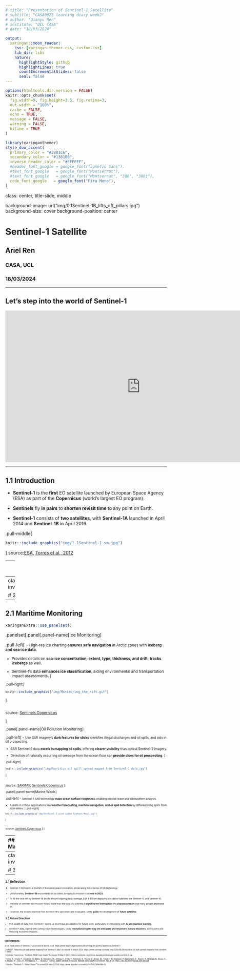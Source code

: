 ---
# title: "Presentation of Sentinel-1 Satellite"
# subtitle: "CASA0023 learning diary week2"
# author: "Qianyu Ren"
# institute: "UCL CASA"
# date: "18/03/2024"

output:
  xaringan::moon_reader:
    css: [xaringan-themer.css, custom.css]
    lib_dir: libs
    nature:
      highlightStyle: github
      highlightLines: true
      countIncrementalSlides: false
      seal: false
---
```{r setup, include=FALSE}
options(htmltools.dir.version = FALSE)
knitr::opts_chunk$set(
  fig.width=9, fig.height=3.5, fig.retina=3,
  out.width = "100%",
  cache = FALSE,
  echo = TRUE,
  message = FALSE, 
  warning = FALSE,
  hiline = TRUE
)
```

```{r xaringan-themer, include=FALSE, warning=FALSE}
library(xaringanthemer)
style_duo_accent(
  primary_color = "#2881C6",
  secondary_color = "#1381B0",
  inverse_header_color = "#FFFFFF",
  #header_font_google = google_font("Josefin Sans"),
  #text_font_google   = google_font("Montserrat"),
  #text_font_google   = google_font("Montserrat", "300", "300i"),
  code_font_google   = google_font("Fira Mono"),
)
```

class: center, title-slide, middle

background-image: url("img/0.1Sentinel-1B_lifts_off_pillars.jpg")
background-size: cover
background-position: center

# Sentinel-1 Satellite

## Ariel Ren
### CASA, UCL
### 18/03/2024

---

## Let's step into the world of Sentinel-1
<iframe width="840" height="473" src="https://www.youtube.com/embed/i1J0L5dNin8" frameborder="0" allow="accelerometer; autoplay; encrypted-media; gyroscope; picture-in-picture" allowfullscreen style="display: block; margin: auto;"></iframe>

---

## 1.1 Introduction

- **Sentinel-1** is the **first** EO satellite launched by European Space Agency (ESA) as part of the **Copernicus** (world's largest EO program).

- **Sentinels** fly **in pairs** to **shorten revisit time** to any point on Earth.

- **Sentinel-1** consists of **two satellites**, with **Sentinel-1A** launched in April 2014 and **Sentinel-1B** in April 2016.

.pull-middle[
```{r echo=FALSE, out.width='47%', fig.align='center'}
knitr::include_graphics("img/1.1Sentinel-1_sm.jpg")
```
]
source:[ESA](https://www.esa.int/ESA_Multimedia/Images/2014/02/Sentinel-1), [Torres et al., 2012](https://doi.org/10.1016/j.rse.2011.05.028)

---
## 1.2 Key attributes

- an imaging radar mission provides **continuous all-weather, day-and-night imagery** at C-band.

- 1A & 1B two satellites orbit 180° apart, which can **image the entire Earth every six days**.

                          
<br/>

|       **Operational modes**      |                                     |
| -------------------------------- | ------------------------------------|
| Interferometric wide-swath mode  | 250 km and 5×20 m resolution        |
| Wave mode       |20×20 km and 5×5 m resolution (at 100 km intervals)   |
| Strip map mode    | 80 km swath and 5×5 m resolution                   |
| Extra wide-swath mode    | 400 km and 20×40 m resolution               |

source:[ESA](https://www.esa.int/Applications/Observing_the_Earth/Copernicus/Sentinel-1/Facts_and_figures)

---
class: inverse,middle,center

# 2. Applications
---

## 2.1 Maritime Monitoring

```{r xaringan-panelset-1, echo=FALSE}
xaringanExtra::use_panelset()
```

.panelset[.panel[.panel-name[Ice Monitoring]

.pull-left[
- <small> High-res ice charting **ensures safe navigation** in Arctic zones with **iceberg and sea-ice data**.

- Provides details on **sea-ice concentration, extent, type, thickness, and drift**; **tracks icebergs** as well.

- Sentinel-1's data **enhances ice classification**, aiding environmental and transportation impact assessments.
]

.pull-right[
```{r echo=FALSE, out.width='80%', fig.align='middle'}
knitr::include_graphics("img/Monitoring_the_rift.gif")
```
]

<br/>
source: [Sentinels.Copernicus](https://sentinels.copernicus.eu/web/sentinel/user-guides/sentinel-1-sar/applications/maritime-monitoring)

]


.panel[.panel-name[Oil Pollution Monitoring]

.pull-left[
- <small> Use SAR imagery's **dark features for slicks** identifies illegal discharges and oil spills, and aids in oil prospecting.

- SAR Sentinel-1 data **excels in mapping oil spills**, offering **clearer visibility** than optical Sentinel-2 imagery.

- Detection of naturally occurring oil seepage from the ocean floor can **provide clues for oil prospecting**.
]

.pull-right[
```{r echo=FALSE, out.width='80%', fig.align='middle'}
knitr::include_graphics("img/Mauritius oil spill spread mapped from Sentinel-1 data.jpg")
```
]

<br/>
source: [SARMAP](https://www.sarmap.ch/index.php/2020/08/28/mauritius-oil-spill-spread-mapped-from-sentinel-1-data/), [Sentinels.Copernicus](https://sentinels.copernicus.eu/web/sentinel/user-guides/sentinel-1-sar/applications/maritime-monitoring)
]

.panel[.panel-name[Marine Winds]

.pull-left[
- <small> Sentinel-1 SAR technology **maps ocean surface roughness**, enabling precise wave and wind pattern analysis.

- Assists in critical applications like **weather forecasting, maritime navigation, and oil spill detection** by differentiating spills from look-alikes.
]
.pull-right[
```{r echo=FALSE, out.width='80%', fig.align='middle'}
knitr::include_graphics("img/Sentinel-1-wind-speed-Typhoon-Megi.jpg")
```
]

<br/>
source: [Sentinels.Copernicus](https://sentinels.copernicus.eu/web/sentinel/user-guides/sentinel-1-sar/applications/maritime-monitoring)
]
]

---
## 2.2 Emergency Management

```{r xaringan-panelset-2, echo=FALSE}
xaringanExtra::use_panelset()
```

.panelset[.panel[.panel-name[Flood Monitoring]

.pull-left[
- <small> Over 75% of natural disasters involve **flooding, challenging to monitor** from space due to accompanying clouds.

- Sentinel-1’s radar ability to **‘see’ through clouds, rain and in darkness** makes it particularly useful for monitoring floods.

- Before-and-after flood imagery can offer immediate information, **aiding in damage assessment and response**.
]

.pull-right[
```{r echo=FALSE, out.width='80%', fig.align='middle'}
knitr::include_graphics("img/Copernicus_Sentinel-1_maps_Bangladesh_flood_pillars.gif")
```
]

<br/>
source: [ESA](https://www.esa.int/ESA_Multimedia/Images/2022/06/Copernicus_Sentinel-1_maps_Bangladesh_flood), [Sentinels.Copernicus](https://sentinels.copernicus.eu/web/sentinel/user-guides/sentinel-1-sar/applications/emergency-management)

]


.panel[.panel-name[Landslide Monitoring]

.pull-left[

- <small> SAR interferometry **identifies landslide-prone areas** and **monitors surface changes** for disaster early warning.

- The **displacement time series** superimposed reveals **clear precursory movement** months before the event.
]

.pull-right[
```{r echo=FALSE, out.width='100%', fig.align='middle'}
knitr::include_graphics("img/Sentinel-1-Maoxian-landslide-bottom.jpg")
```
]

<br/>
<br/>
<br/>
source: [SARMAP](https://www.sarmap.ch/index.php/2020/08/28/mauritius-oil-spill-spread-mapped-from-sentinel-1-data/), [Sentinels.Copernicus](https://sentinels.copernicus.eu/web/sentinel/user-guides/sentinel-1-sar/applications/emergency-management)
]

.panel[.panel-name[Earthquake & Volcano]

.pull-left[
- <small> InSAR creates **detailed maps of earthquake deformations**, identifies active faults, and assesses risks through continuous monitoring of prone areas.

- Its Wide swath mode **improves** the ability to **monitor large-scale earthquakes** efficiently.

- SAR interferometry tracks volcanic activity by measuring pre-eruption uplift and post-eruption shrinkage, **enhancing volcano observatory data**.
]

.pull-right[
```{r echo=FALSE, out.width='100%', fig.align='middle'}
knitr::include_graphics("img/Sentinel-1-Italy-earthquake.jpg")
```
]

<br/>
source: [Sentinels.Copernicus](https://sentinels.copernicus.eu/web/sentinel/user-guides/sentinel-1-sar/applications/emergency-management)
]
]

---
class: inverse,middle,center

# 3. Reflection
---

### 3.1 Reflection

- <small> Sentinel-1 represents a triumph of European space innovation, showcasing the prowess of EO technology.
   
- Unfortunately, **Sentinel-1B** encountered an accident, bringing its mission to an **end in 2022**.

- To fill the void left by Sentinel-1B and to ensure ongoing data coverage, ESA & EU are deploying successor satellites like Sentinel-1C and Sentinel-1D.

- The end of Sentinel-1B's mission means more than the loss of a satellite; it **signifies the interruption of a vital data stream** that many people depended on.

- However, the lessons learned from Sentinel-1B's operations are invaluable, set to **guide** the development of **future satellites**.

### 3.2 Future Direction

- The wealth of data from Sentinel-1 opens up enormous possibilities for future work, particularly in integrating with **AI and machine learning**.

- Sentinel-1 data, paired with cutting-edge technologies, could **revolutionizing the way we anticipate and respond to natural disasters**, saving lives and reducing economic impacts.

---
### References

<small> 

ESA. “Aplications of Sentinel-1” Accessed 18 March 2024. https://www.esa.int/Applications/Observing_the_Earth/Copernicus/Sentinel-1

SARMAP. “Mauritius oil spill spread mapped from Sentinel-1 data” Accessed 18 March 2024.
https://www.sarmap.ch/index.php/2020/08/28/mauritius-oil-spill-spread-mapped-from-sentinel-1-data/

Sentinels.Copernicus. “Sentinel-1 SAR User Guide” Accessed 18 March 2024.
https://sentinels.copernicus.eu/web/sentinel/user-guides/sentinel-1-sar

Torres, R., Snoeij, P., Geudtner, D., Bibby, D., Davidson, M., Attema, E., Potin, P., Rommen, B., Floury, N., Brown, M., Traver, I. N., Deghaye, P., Duesmann, B., Rosich, B., Miranda, N., Bruno, C., L’Abbate, M., Croci, R., Pietropaolo, A., … Rostan, F. (2012). GMES Sentinel-1 mission. Remote Sensing of Environment, 120, 9–24. https://doi.org/10.1016/j.rse.2011.05.028

Youtube. “Sentinel-1 - 'Radar Vision'” Accessed 18 March 2024.
https://www.youtube.com/watch?v=i1J0L5dNin8&t=1s